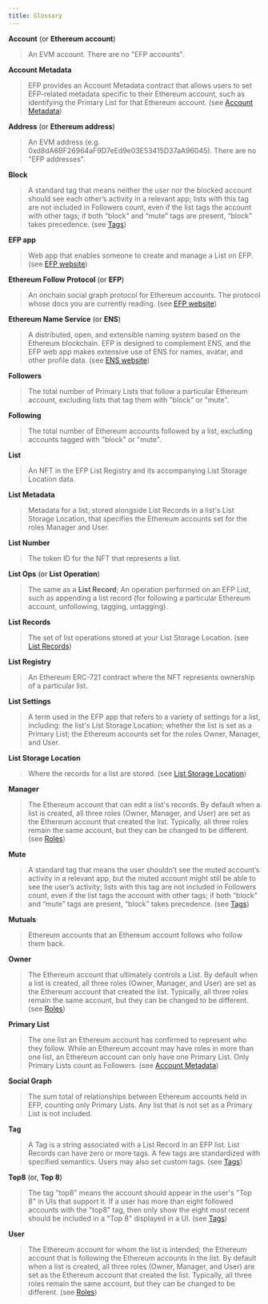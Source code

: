 ```yaml
---
title: Glossary
---
```


**Account** (or **Ethereum account**)
>An EVM account. There are no "EFP accounts".

**Account Metadata**
> EFP provides an Account Metadata contract that allows users to set EFP-related metadata specific to their Ethereum account, such as identifying the Primary List for that Ethereum account. (see [Account Metadata](https://docs.ethfollow.xyz/design/account-metadata/))

**Address** (or **Ethereum address**)
>An EVM address (e.g. 0xd8dA6BF26964aF9D7eEd9e03E53415D37aA96045). There are no "EFP addresses".

**Block**
>A standard tag that means neither the user nor the blocked account should see each other’s activity in a relevant app; lists with this tag are not included in Followers count, even if the list tags the account with other tags; if both “block” and “mute” tags are present, “block” takes precedence. (see [Tags](https://docs.ethfollow.xyz/design/tags/))

**EFP app**
>Web app that enables someone to create and manage a List on EFP. (see [EFP website](https://ethfollow.xyz/))

**Ethereum Follow Protocol** (or **EFP**)
>An onchain social graph protocol for Ethereum accounts. The protocol whose docs you are currently reading. (see [EFP website](https://ethfollow.xyz/))

**Ethereum Name Service** (or **ENS**)
>A distributed, open, and extensible naming system based on the Ethereum blockchain. EFP is designed to complement ENS, and the EFP web app makes extensive use of ENS for names, avatar, and other profile data. (see [ENS website](https://ens.domains/))

**Followers**
>The total number of Primary Lists that follow a particular Ethereum account, excluding lists that tag them with "block" or "mute".

**Following**
>The total number of Ethereum accounts followed by a list, excluding accounts tagged with "block" or "mute".

**List**
>An NFT in the EFP List Registry and its accompanying List Storage Location data.

**List Metadata**
>Metadata for a list, stored alongside List Records in a list's List Storage Location, that specifies the Ethereum accounts set for the roles Manager and User.

**List Number**
>The token ID for the NFT that represents a list.

**List Ops** (or **List Operation**)
>The same as a **List Record**; An operation performed on an EFP List, such as appending a list record (for following a particular Ethereum account, unfollowing, tagging, untagging).

**List Records**
>The set of list operations stored at your List Storage Location. (see [List Records](https://docs.ethfollow.xyz/design/list-records/))

**List Registry**
>An Ethereum ERC-721 contract where the NFT represents ownership of a particular list.

**List Settings**
>A term used in the EFP app that refers to a variety of settings for a list, including: the list's List Storage Location; whether the list is set as a Primary List; the Ethereum accounts set for the roles Owner, Manager, and User.

**List Storage Location**
>Where the records for a list are stored. (see [List Storage Location](https://docs.ethfollow.xyz/design/list-storage-location/))

**Manager**
>The Ethereum account that can edit a list's records. By default when a list is created, all three roles (Owner, Manager, and User) are set as the Ethereum account that created the list. Typically, all three roles remain the same account, but they can be changed to be different. (see [Roles](https://docs.ethfollow.xyz/design/roles/))

**Mute**
> A standard tag that means the user shouldn’t see the muted account’s activity in a relevant app, but the muted account might still be able to see the user’s activity; lists with this tag are not included in Followers count, even if the list tags the account with other tags; if both “block” and “mute” tags are present, “block” takes precedence. (see [Tags](https://docs.ethfollow.xyz/design/tags/))

**Mutuals**
>Ethereum accounts that an Ethereum account follows who follow them back.

**Owner**
>The Ethereum account that ultimately controls a List. By default when a list is created, all three roles (Owner, Manager, and User) are set as the Ethereum account that created the list. Typically, all three roles remain the same account, but they can be changed to be different. (see [Roles](https://docs.ethfollow.xyz/design/roles/))

**Primary List**
>The one list an Ethereum account has confirmed to represent who they follow. While an Ethereum account may have roles in more than one list, an Ethereum account can only have one Primary List. Only Primary Lists count as Followers. (see [Account Metadata](https://docs.ethfollow.xyz/design/account-metadata/))

**Social Graph**
>The sum total of relationships between Ethereum accounts held in EFP, counting only Primary Lists. Any list that is not set as a Primary List is not included.

**Tag**
>A Tag is a string associated with a List Record in an EFP list. List Records can have zero or more tags. A few tags are standardized with specified semantics. Users may also set custom tags. (see [Tags](https://docs.ethfollow.xyz/design/tags/))

**Top8** (or, **Top 8**)
>The tag "top8" means the account should appear in the user's "Top 8" in UIs that support it. If a user has more than eight followed accounts with the "top8" tag, then only show the eight most recent should be included in a "Top 8" displayed in a UI. (see [Tags](https://docs.ethfollow.xyz/design/tags/))

**User**
>The Ethereum account for whom the list is intended; the Ethereum account that is following the Ethereum accounts in the list. By default when a list is created, all three roles (Owner, Manager, and User) are set as the Ethereum account that created the list. Typically, all three roles remain the same account, but they can be changed to be different. (see [Roles](https://docs.ethfollow.xyz/design/roles/))
